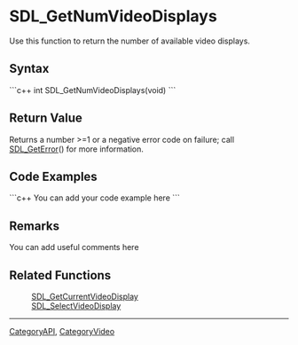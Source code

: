 <!-- pragma section-numbers off -->
<!-- pragma disable-camelcase -->

= SDL_GetNumVideoDisplays =
Use this function to return the number of available video displays.


== Syntax ==
```c++
int SDL_GetNumVideoDisplays(void)
```

== Return Value ==
Returns a number >=1 or a negative error code on failure; call [[SDL_GetError]]() for more information.

== Code Examples ==
```c++
You can add your code example here
```

== Remarks ==
You can add useful comments here

== Related Functions ==
:[[SDL_GetCurrentVideoDisplay]]
:[[SDL_SelectVideoDisplay]]

----
[[CategoryAPI]], [[CategoryVideo]]
